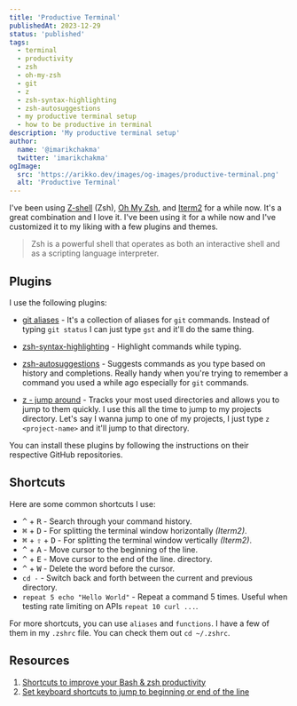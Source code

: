```yaml
---
title: 'Productive Terminal'
publishedAt: 2023-12-29
status: 'published'
tags:
  - terminal
  - productivity
  - zsh
  - oh-my-zsh
  - git
  - z
  - zsh-syntax-highlighting
  - zsh-autosuggestions
  - my productive terminal setup
  - how to be productive in terminal
description: 'My productive terminal setup'
author:
  name: '@imarikchakma'
  twitter: 'imarikchakma'
ogImage:
  src: 'https://arikko.dev/images/og-images/productive-terminal.png'
  alt: 'Productive Terminal'
---
```


I've been using [Z-shell](https://opensource.com/article/19/9/getting-started-zsh) (Zsh), [Oh My Zsh](https://ohmyz.sh/), and [Iterm2](https://iterm2.com/) for a while now. It's a great combination and I love it. I've been using it for a while now and I've customized it to my liking with a few plugins and themes.

> Zsh is a powerful shell that operates as both an interactive shell and as a scripting language interpreter.

## Plugins

I use the following plugins:

- [git aliases](https://github.com/ohmyzsh/ohmyzsh/tree/master/plugins/git) - It's a collection of aliases for `git` commands. Instead of typing `git status` I can just type `gst` and it'll do the same thing.

- [zsh-syntax-highlighting](https://github.com/zsh-users/zsh-syntax-highlighting) - Highlight commands while typing.

- [zsh-autosuggestions](https://github.com/zsh-users/zsh-autosuggestions) - Suggests commands as you type based on history and completions. Really handy when you're trying to remember a command you used a while ago especially for `git` commands.

- [z - jump around](https://github.com/rupa/z) - Tracks your most used directories and allows you to jump to them quickly. I use this all the time to jump to my projects directory. Let's say I wanna jump to one of my projects, I just type `z <project-name>` and it'll jump to that directory.

You can install these plugins by following the instructions on their respective GitHub repositories.

## Shortcuts

Here are some common shortcuts I use:

- <kbd>^</kbd> + <kbd>R</kbd> - Search through your command history.
- <kbd>⌘</kbd> + <kbd>D</kbd> - For splitting the terminal window horizontally _(Iterm2)_.
- <kbd>⌘</kbd> + <kbd>⇧</kbd> + <kbd>D</kbd> - For splitting the terminal window
  vertically _(Iterm2)_.
- <kbd>^</kbd> + <kbd>A</kbd> - Move cursor to the beginning of the line.
- <kbd>^</kbd> + <kbd>E</kbd> - Move cursor to the end of the line. directory.
- <kbd>^</kbd> + <kbd>W</kbd> - Delete the word before the cursor.
- `cd -` - Switch back and forth between the current and previous directory.
- `repeat 5 echo "Hello World"` - Repeat a command 5 times. Useful when testing rate limiting on APIs `repeat 10 curl ...`.

For more shortcuts, you can use `aliases` and `functions`. I have a few of them in my `.zshrc` file. You can check them out `cd ~/.zshrc`.

## Resources

1. [Shortcuts to improve your Bash & zsh productivity](http://www.geekmind.net/2011/01/shortcuts-to-improve-your-bash-zsh.html)
2. [Set keyboard shortcuts to jump to beginning or end of the line](https://stackoverflow.com/questions/6205157/how-to-set-keyboard-shortcuts-to-jump-to-beginning-end-of-line/29403520#29403520)
